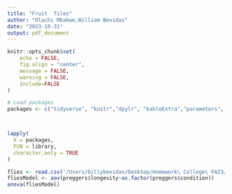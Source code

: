 ```yaml
---
title: "Fruit  files"
author: "Olachi Mbakwe,William Bevidas"
date: "2023-10-31"
output: pdf_document
---
```


```r

knitr::opts_chunk$set(
	echo = FALSE,
	fig.align = "center",
	message = FALSE,
	warning = FALSE,
	include=FALSE
)

```



```r

# Load packages
packages <- c("tidyverse", "knitr","dpylr", "kableExtra","parameters", "emmeans", "DescTools","dunn.test", "multcompView")



lapply(
  X = packages,
  FUN = library,
  character.only = TRUE
)
```



```r
flies <- read.csv('/Users/billybevidas/Desktop/Homework\ College\ FA23/STAT\ 461/ihKZg5j2.csv')
fliesModel <- aov(preggers$longevity~as.factor(preggers$condition))
anova(fliesModel)
```


